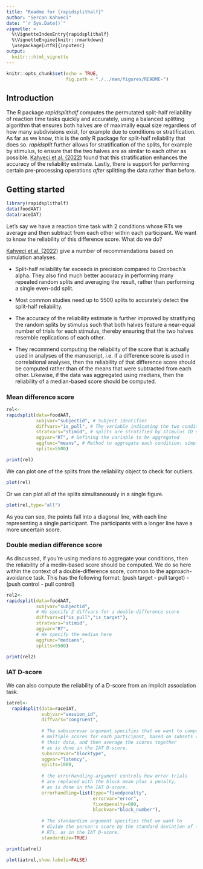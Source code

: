 ```yaml
---
title: "Readme for {rapidsplithalf}"
author: "Sercan Kahveci"
date: "`r Sys.Date()`"
vignette: >
  %\VignetteIndexEntry{rapidsplithalf}
  %\VignetteEngine{knitr::rmarkdown}
  \usepackage[utf8]{inputenc}
output:
  knitr:::html_vignette
---
```

```r
knitr::opts_chunk$set(echo = TRUE, 
                      fig.path = "./../man/figures/README-")
```

## Introduction

The R package *rapidsplithalf* computes the permutated split-half reliability of reaction time tasks quickly and accurately, using a balanced splitting algorithm that ensures both halves are of maximally equal size regardless of how many subdivisions exist, for example due to conditions or stratification. As far as we know, this is the only R package for split-half reliability that does so. *rapidsplit* further allows for stratification of the splits, for example by stimulus, to ensure that the two halves are as similar to each other as possible. [Kahveci et al. (2022)](https://doi.org/10.31234/osf.io/ta59r) found that this stratification enhances the accuracy of the reliability estimate. Lastly, there is support for performing certain pre-processing operations *after* splitting the data rather than before.

## Getting started

```r
library(rapidsplithalf)
data(foodAAT)
data(raceIAT)
```

Let's say we have a reaction time task with 2 conditions whose RTs we average and then subtract from each other within each participant. We want to know the reliability of this difference score. What do we do?

[Kahveci et al. (2022)](https://doi.org/10.31234/osf.io/ta59r) give a number of recommendations based on simulation analyses. 

* Split-half reliability far exceeds in precision compared to Cronbach's alpha. They also find much better accuracy in performing many repeated random splits and averaging the result, rather than performing a single even-odd split.

* Most common studies need up to 5500 splits to accurately detect the split-half reliability.

* The accuracy of the reliability estimate is further improved by stratifying the random splits by stimulus such that both halves feature a near-equal number of trials for each stimulus, thereby ensuring that the two halves resemble replications of each other.

* They recommend computing the reliability of the score that is actually used in analyses of the manuscript, i.e. if a difference score is used in correlational analyses, then the reliability of that difference score should be computed rather than of the means that were subtracted from each other. Likewise, if the data was aggregated using medians, then the reliability of a median-based score should be computed.

### Mean difference score

```r
rel<-
rapidsplit(data=foodAAT,
           subjvar="subjectid", # Subject identifier
           diffvars="is_pull", # The variable indicating the two conditions that need to be subtracted from each other
           stratvars="stimid", # splits are stratified by stimulus ID such that each half features a near-equal number of trials for each stimulus
           aggvar="RT", # Defining the variable to be aggregated
           aggfunc="means", # Method to aggregate each condition: simple means
           splits=5500)

print(rel)
```

We can plot one of the splits from the reliability object to check for outliers.

```r
plot(rel)
```

Or we can plot all of the splits simultaneously in a single figure.

```r
plot(rel,type="all")
```

As you can see, the points fall into a diagonal line, with each line representing a single participant. The participants with a longer line have a more uncertain score.

### Double median difference score

As discussed, if you're using medians to aggregate your conditions, then the reliability of a medin-based score should be computed. We do so here within the context of a double-difference score, common to the approach-avoidance task. This has the following format: (push target - pull target) - (push control - pull control)

```r
rel2<-
rapidsplit(data=foodAAT,
           subjvar="subjectid",
           # We specify 2 diffvars for a double-difference score
           diffvars=c("is_pull","is_target"),
           stratvars="stimid",
           aggvar="RT",
           # We specify the median here
           aggfunc="medians",
           splits=5500)

print(rel2)
```

### IAT D-score

We can also compute the reliability of a D-score from an implicit association task.

```r

iatrel<-
  rapidsplit(data=raceIAT,
             subjvar="session_id",
             diffvars="congruent",
             
             # The subscorevar argument specifies that we want to compute
             # multiple scores for each participant, based on subsets of
             # their data, and then average the scores together 
             # as is done in the IAT D-score.
             subscorevar="blocktype",
             aggvar="latency",
             splits=1000,
             
             # the errorhandling argument controls how error trials
             # are replaced with the block mean plus a penalty,
             # as is done in the IAT D-score.
             errorhandling=list(type="fixedpenalty",
                                errorvar="error",
                                fixedpenalty=600,
                                blockvar="block_number"),
             
             # The standardize argument specifies that we want to
             # divide the person's score by the standard deviation of their
             # RTs, as in the IAT D-score.
             standardize=TRUE)

print(iatrel)

plot(iatrel,show.labels=FALSE)
```




